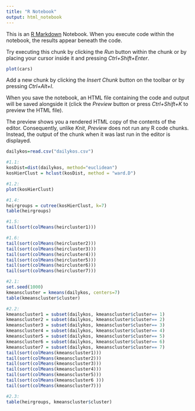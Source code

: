 ```yaml
---
title: "R Notebook"
output: html_notebook
---
```


This is an [R Markdown](http://rmarkdown.rstudio.com) Notebook. When you execute code within the notebook, the results appear beneath the code. 

Try executing this chunk by clicking the *Run* button within the chunk or by placing your cursor inside it and pressing *Ctrl+Shift+Enter*. 

```r
plot(cars)
```

Add a new chunk by clicking the *Insert Chunk* button on the toolbar or by pressing *Ctrl+Alt+I*.

When you save the notebook, an HTML file containing the code and output will be saved alongside it (click the *Preview* button or press *Ctrl+Shift+K* to preview the HTML file).

The preview shows you a rendered HTML copy of the contents of the editor. Consequently, unlike *Knit*, *Preview* does not run any R code chunks. Instead, the output of the chunk when it was last run in the editor is displayed.

```r
dailykos=read.csv("dailykos.csv")

#1.1:
kosDist=dist(dailykos, method="euclidean")
kosHierClust = hclust(kosDist, method = "ward.D")

#1.2:
plot(kosHierClust)

#1.4:
heirgroups = cutree(kosHierClust, k=7)
table(heirgroups)

#1.5:
tail(sort(colMeans(heircluster1)))

#1.6:
tail(sort(colMeans(heircluster2)))
tail(sort(colMeans(heircluster3)))
tail(sort(colMeans(heircluster4)))
tail(sort(colMeans(heircluster5)))
tail(sort(colMeans(heircluster6)))
tail(sort(colMeans(heircluster7)))
```


```r
#2.1:
set.seed(1000)
kmeanscluster = kmeans(dailykos, centers=7)
table(kmeanscluster$cluster)

#2.2:
kmeanscluster1 = subset(dailykos, kmeanscluster$cluster== 1)
kmeanscluster2 = subset(dailykos, kmeanscluster$cluster== 2)
kmeanscluster3 = subset(dailykos, kmeanscluster$cluster== 3)
kmeanscluster4 = subset(dailykos, kmeanscluster$cluster== 4)
kmeanscluster5 = subset(dailykos, kmeanscluster$cluster== 5)
kmeanscluster6 = subset(dailykos, kmeanscluster$cluster== 6)
kmeanscluster7 = subset(dailykos, kmeanscluster$cluster== 7)
tail(sort(colMeans(kmeanscluster1)))
tail(sort(colMeans(kmeanscluster2)))
tail(sort(colMeans(kmeanscluster3)))
tail(sort(colMeans(kmeanscluster4)))
tail(sort(colMeans(kmeanscluster5)))
tail(sort(colMeans(kmeanscluster6 )))
tail(sort(colMeans(kmeanscluster7)))

#2.3:
table(heirgroups, kmeanscluster$cluster)
```

